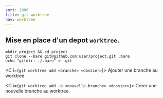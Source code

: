 ```yaml
---
sort: 1000
title: git worktree
nav: worktree
---
```


## Mise en place d'un depot `worktree`.

```
mkdir project && cd project
git clone --bare git@github.com:user/project.git .bare
echo "gitdir: ./.bare" > .git
```

<C i={`git worktree add <branche> <dossier>`}>
    Ajouter une branche au worktree.
</C>

<C i={`git worktree add -b <nouvelle-branche> <dossier>`}>
    Creer une nouvelle branche au worktree.
</C>
